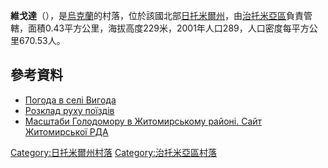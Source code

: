 {{coord|50|20|11|N|28|31|22|E|scale:30000|display=title}}

'''維戈達'''（{{lang-uk|Вигода}}），是[[烏克蘭|烏克蘭]]的村落，位於該國北部[[日托米爾州|日托米爾州]]，由[[治托米亞區|治托米亞區]]負責管轄，面積0.43平方公里，海拔高度229米，2001年人口289，人口密度每平方公里670.53人。

==參考資料==
* [http://weather.in.ua/ua/zhitomirskaja/3519 Погода в селі Вигода] {{Wayback|url=http://weather.in.ua/ua/zhitomirskaja/3519 |date=20111219131851 }}
* [http://www.swrailway.gov.ua/timetable/eltrain/?did=24&even=2&tid=0&bold=1 Розклад руху поїздів]
* [https://web.archive.org/web/20110915195159/http://www.zhytomyr-rda.gov.ua/Rozdil_3/Golodomor_1932_1933_rokiv/Golodomor_u_regioni/Masshtabi_Golodomoru_u_regioni__CHorni_doshki__Postrazhdali_sela_ Масштаби Голодомору в Житомирському районі. Сайт Житомирської РДА]

{{DEFAULTSORT:Вигода}}
[[Category:日托米爾州村落|Category:日托米爾州村落]]
[[Category:治托米亞區村落|Category:治托米亞區村落]]


{{Zhytomyr-geo-stub}}